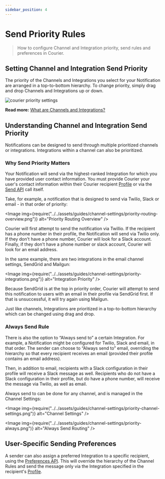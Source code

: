 ```yaml
---
sidebar_position: 4
---
```



# Send Priority Rules

> How to configure Channel and Integration priority, send rules and preferences in Courier.

## Setting Channel and Integration Send Priority

The priority of the Channels and Integrations you select for your Notification are arranged in a top-to-bottom hierarchy. To change priority, simply drag and drop Channels and Integrations up or down.

<GifWrapper width={714} height={402} caption="Priority Settings">

![courier priority settings](../../assets/guides/channel-settings/priority-settings.gif)

</GifWrapper>

**Read more:** [What are Channels and Integrations?](https://help.courier.com/en/articles/4196354-what-are-channels-and-integrations) <!-- Link follow-up doc -->

<!-- Link follow-up doc -->

## Understanding Channel and Integration Send Priority

Notifications can be designed to send through multiple prioritized channels or integrations. Integrations within a channel can also be prioritized.

### Why Send Priority Matters

Your Notification will send via the highest-ranked Integration for which you have provided user contact information. You must provide Courier your user's contact information within their Courier recipient [Profile](../../reference/profiles/intro.mdx) or via the [Send API](../../reference/send/intro.mdx) call itself.

Take, for example, a notification that is designed to send via Twilio, Slack or email - in that order of priority:

<Image
  img={require("../../assets/guides/channel-settings/priority-routing-overview.png")}
  alt="Priority Routing Overview"
/>

Courier will first attempt to send the notification via Twillio. If the recipient has a phone number in their profile, the Notification will send via Twilio only. If they don't have a phone number, Courier will look for a Slack account. Finally, if they don't have a phone number or slack account, Courier will look for an email address.

In the same example, there are two integrations in the email channel settings, SendGrid and Mailgun:

<Image
  img={require("../../assets/guides/channel-settings/priority-integrations.png")}
  alt="Integration Priority"
/>

Because SendGrid is at the top in priority order, Courier will attempt to send this notification to users with an email in their profile via SendGrid first. If that is unsuccessful, it will try again using Mailgun.

Just like channels, Integrations are prioritized in a top-to-bottom hierarchy which can be changed using drag and drop.

### Always Send Rule

There is also the option to “Always send to” a certain Integration. For example, a Notification might be configured for Twilio, Slack and email, in that order. The sender can choose to “Always send to” email, overriding the hierarchy so that every recipient receives an email (provided their profile contains an email address).

Then, in addition to email, recipients with a Slack configuration in their profile will receive a Slack message as well. Recipients who do not have a Slack configuration in their profile, but do have a phone number, will receive the message via Twilio, as well as email.

Always send to can be done for any channel, and is managed in the Channel Settings:

<Image
  img={require("../../assets/guides/channel-settings/priority-channel-settings.png")}
  alt="Channel Settings"
/>

<Image
  img={require("../../assets/guides/channel-settings/priority-always.png")}
  alt="Always Send Routing"
/>

## User-Specific Sending Preferences

A sender can also assign a preferred Integration to a specific recipient, using the [Preferences API](../../reference/user-preferences/introduction.mdx). This will override the hierarchy of the Channel Rules and send the message only via the Integration specified in the recipient's [Profile](../../reference/profiles/intro.mdx).
